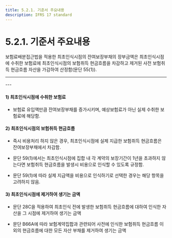 ```yaml
---
title: 5.2.1. 기준서 주요내용
description: IFRS 17 standard
---
```


# 5.2.1. 기준서 주요내용

보험료배분접근법을 적용한  최초인식시점의 잔여보장부채의 장부금액은 최초인식시점에 수취한 보험료에 최초인식시점의 보험취득 현금흐름을 차감하고 제거된 사전 보험취득 현금흐름 자산을 가감하여 산정함(문단 55(1)).

---
<CenterImg src="/ifrs/그림5-4.png" caption="[보험료배분접근법 최초측정]" width="600" />
---

#### 1) 최초인식시점에 수취한 보험료

* 보험료 유입액만큼 잔여보장부채를 증가시키며, 예상보험료가 아닌 실제 수취한 보험료에 해당함.

#### 2) 최초인식시점의 보험취득 현금흐름

* 즉시 비용처리 하지 않은 경우, 최초인식시점에 실제 지급한 보험취득 현금흐름은 잔여보장부채에서 차감함.

* 문단 59(1)에서는 최초인식시점에 집합 내 각 계약의 보장기간이 1년을 초과하지 않는다면 보험취득 현금흐름을 발생시 비용으로 인식할 수 있도록 규정함.

* 문단 59(1)에 따라 실제 지급액을 비용으로 인식하기로 선택한 경우는 해당 항목을 고려하지 않음.

#### 3) 최초인식시점에 제거하여 생기는 금액

* 문단 28C을 적용하여 최초인식 전에 발생한 보험취득 현금흐름에 대하여 인식한 자산을 그 시점에 제거하여 생기는 금액

* 문단 B66A에 따라 보험계약집합과 관련되어 사전에 인식한 보험취득 현금흐름 이외의 현금흐름에 대한 모든 자산 부채를 제거하여 생기는 금액
